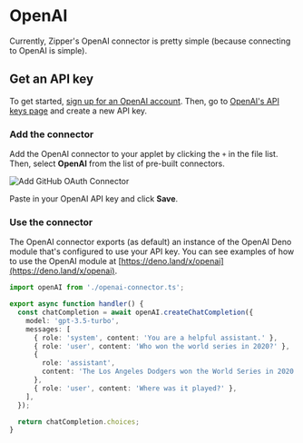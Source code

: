 # OpenAI

Currently, Zipper's OpenAI connector is pretty simple (because connecting to OpenAI is simple).

## Get an API key

To get started, [sign up for an OpenAI account](https://platform.openai.com/signup). Then, go to [OpenAI's API keys page](https://platform.openai.com/account/api-keys) and create a new API key.

### Add the connector

Add the OpenAI connector to your applet by clicking the `+` in the file list. Then, select **OpenAI** from the list of pre-built connectors.

![Add GitHub OAuth Connector](public/images/connector-menu.png)

Paste in your OpenAI API key and click **Save**.

### Use the connector

The OpenAI connector exports (as default) an instance of the OpenAI Deno module that's configured to use your API key. You can see examples of how to use the OpenAI module at [https://deno.land/x/openai](https://deno.land/x/openai).

```typescript
import openAI from './openai-connector.ts';

export async function handler() {
  const chatCompletion = await openAI.createChatCompletion({
    model: 'gpt-3.5-turbo',
    messages: [
      { role: 'system', content: 'You are a helpful assistant.' },
      { role: 'user', content: 'Who won the world series in 2020?' },
      {
        role: 'assistant',
        content: 'The Los Angeles Dodgers won the World Series in 2020.',
      },
      { role: 'user', content: 'Where was it played?' },
    ],
  });

  return chatCompletion.choices;
}
```
